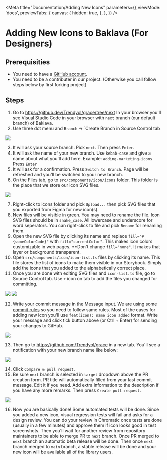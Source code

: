 
<Meta
  title="Documentation/Adding New Icons"
  parameters={{
    viewMode: 'docs',
    previewTabs: {
      canvas: {
        hidden: true,
      },
    },
  }}
/>

# Adding New Icons to Baklava (For Designers)

## Prerequisities

* You need to have a [GitHub account](https://github.com/signup).
* You need to be a contributer in our project. (Otherwise you call follow steps below by first forking project)

## Steps

1. Go to https://github.dev/Trendyol/grace/tree/next In your browser you'll see Visual Studio Code in your browser with `next` branch (our default branch) of Baklava.
1. Use three dot menu and `Branch` -> `Create Branch  in Source Control tab

<img src={createBranchImage} />

3. It will ask your source branch. Pick `next`. Then press `Enter`.
1. It will ask the name of your new branch. Use `kebab-case` and give a name about what you'll add here. Example: `adding-marketing-icons` Press `Enter`
1. It will ask for a confirmation. Press `Switch to Branch`. Page will be refreshed and you'll be switched to your new branch.
1. On the Files tab, go to `src/components/icon/icons` folder. This folder is the place that we store our icon SVG files.

<img src={iconsFolderImage} />

7. Right-click to icons folder and pick `Upload...` then pick SVG files that you exported from Figma for new icon(s).
1. New files will be visible in green. You may need to rename the file. Icon SVG files should be in `snake_case`. All lowercase and underscore for word seperators. You can right-click to file and pick `Rename` for renaming them.
1. Open the new SVG file by clicking its name and replace `fill="#{someColorCode}"` with `fill="currentColor"`. This makes icon colors customizable in web pages. **Don't change `fill="none"`. It makes that layer or background transparent.
1. Open `src/components/icon/icon-list.ts` files by clicking its name. This file stores the list of icons to make them visible in our Storybook. Simply add the icons that you added to the alphabetically correct place.
1. Once you are done with editing SVG files and `icon-list.ts` file, go to Source Control tab. Use `+` icon on tab to add the files you changed for committing.

<img src={stageFilesImage} />

<img src={filesStagedImage} />

12. Write your commit message in the Message input. We are using some [commit rules](/docs/documentation-commit-rules--page) so you need to follow same rules. Most of the cases for adding new icon you'll use `feat(icon): name icon added` format. Write your message and click tick button above (or Ctrl + Enter) for sending your changes to GitHub.

<img src={commitPushImage} />

13. Then go to https://github.com/Trendyol/grace in a new tab. You'll see a notification with your new branch name like below:

<img src={openPrImage} />

14. Click `Compare & pull request`.
1. Be sure `next` branch is selected in `target` dropdown above the PR creation form. PR title will automatically filled from your last commit message. Edit it if you need. Add extra information to the description if you have any more remarks. Then press `Create pull request`.

<img src={prFormImage} />

16. Now you are basically done! Some automated tests will be done. Since you added a new icon, visual regression tests will fail and asks for a design review. You can do your review in Chromatic once tests are done (usually in a few minutes) and approve them if icon looks good in test screenshots. Then you'll wait for another review from repository maintainers to be able to merge PR to `next` branch. Once PR merged to `next` branch an automatic beta release will be done. Then once `next` branch merged to `main` branch, a stable release will be done and your new icon will be available all of the library users.
